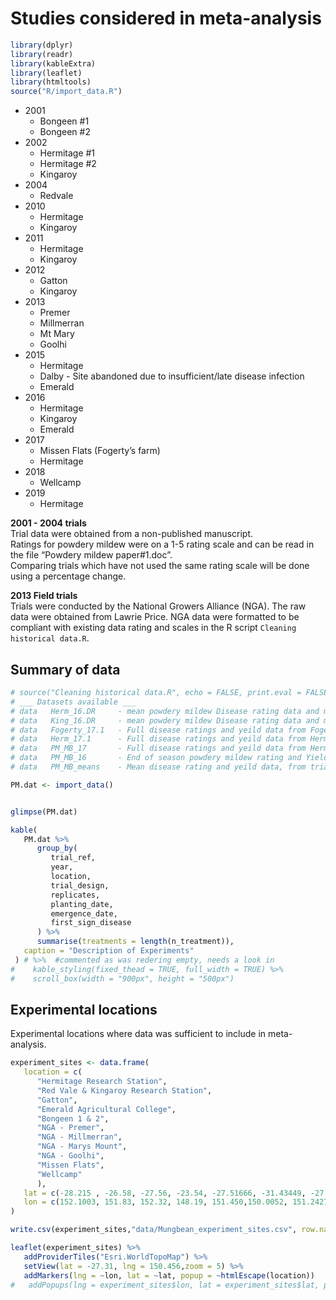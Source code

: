 # Studies considered in meta-analysis

```r
library(dplyr)
library(readr)
library(kableExtra)
library(leaflet)
library(htmltools)
source("R/import_data.R")
```

* 2001  
   + Bongeen #1  
   + Bongeen #2  
   
* 2002  
   + Hermitage #1  
   + Hermitage #2  
   + Kingaroy  
   
* 2004  
   + Redvale  

* 2010  
   + Hermitage  
   + Kingaroy  
   
* 2011  
   + Hermitage  
   + Kingaroy  
   
* 2012  
   + Gatton  
   + Kingaroy  
   
* 2013  
   + Premer  
   + Millmerran   
   + Mt Mary   
   + Goolhi  

* 2015  
   + Hermitage  
   + Dalby - Site abandoned due to insufficient/late disease infection  
   + Emerald  
   
* 2016  
   + Hermitage  
   + Kingaroy  
   + Emerald  
   
* 2017  
   + Missen Flats (Fogerty's farm)  
   + Hermitage  

* 2018  
   + Wellcamp  
   
* 2019  
   + Hermitage  


**2001 - 2004 trials**  
Trial data were obtained from a non-published manuscript.  
Ratings for powdery mildew were on a 1-5 rating scale and can be read in the file "Powdery mildew paper#1.doc".  
Comparing trials which have not used the same rating scale will be done using a percentage change.  

**2013 Field trials**  
Trials were conducted by the National Growers Alliance (NGA). The raw data were obtained from Lawrie Price. NGA data were formatted to be compliant with existing data rating and scales in the R script `Cleaning historical data.R`.

## Summary of data  

```r

# source("Cleaning historical data.R", echo = FALSE, print.eval = FALSE)
# ___ Datasets available ___
# data   Herm_16.DR     - mean powdery mildew Disease rating data and mean Yield from two field trials in 2017, Hermitage and Fogerty
# data   King_16.DR     - mean powdery mildew Disease rating data and mean Yield from two field trials in 2016, Hermitage and Kingaroy
# data   Fogerty_17.1   - Full disease ratings and yeild data from Fogerty field trial in 2017
# data   Herm_17.1      - Full disease ratings and yeild data from Hermitage field trial in 2017
# data   PM_MB_17       - Full disease ratings and yeild data from Hermitage and Fogerty in 2017
# data   PM_MB_16       - End of season powdery mildew rating and Yield data from two field trials in 2016, Hermitage and Kingaroy
# data   PM_MB_means    - Mean disease rating and yeild data, from trial reports

PM.dat <- import_data()


glimpse(PM.dat)

kable(
   PM.dat %>%
      group_by(
         trial_ref,
         year,
         location,
         trial_design,
         replicates,
         planting_date,
         emergence_date,
         first_sign_disease
      ) %>%
      summarise(treatments = length(n_treatment)),
   caption = "Description of Experiments"
 ) # %>%  #commented as was redering empty, needs a look in
#    kable_styling(fixed_thead = TRUE, full_width = TRUE) %>%
#    scroll_box(width = "900px", height = "500px")

```

## Experimental locations

Experimental locations where data was sufficient to include in meta-analysis.

```r
experiment_sites <- data.frame(
   location = c(
      "Hermitage Research Station",
      "Red Vale & Kingaroy Research Station",
      "Gatton",
      "Emerald Agricultural College",
      "Bongeen 1 & 2",
      "NGA - Premer",
      "NGA - Millmerran",
      "NGA - Marys Mount",
      "NGA - Goolhi",
      "Missen Flats",
      "Wellcamp"
      ),
   lat = c(-28.215 , -26.58, -27.56, -23.54, -27.51666, -31.43449, -27.923674, -31.0142, -31.00246, -27.905313, -27.564277),
   lon = c(152.1003, 151.83, 152.32, 148.19, 151.450,150.0052, 151.242706, 150.05018, 149.82507, 151.9772,151.867879)
)

write.csv(experiment_sites,"data/Mungbean_experiment_sites.csv", row.names = FALSE)

leaflet(experiment_sites) %>%
   addProviderTiles("Esri.WorldTopoMap") %>%
   setView(lat = -27.31, lng = 150.456,zoom = 5) %>%
   addMarkers(lng = ~lon, lat = ~lat, popup = ~htmlEscape(location))
#   addPopups(lng = experiment_sites$lon, lat = experiment_sites$lat, popup = experiment_sites$location)

```

